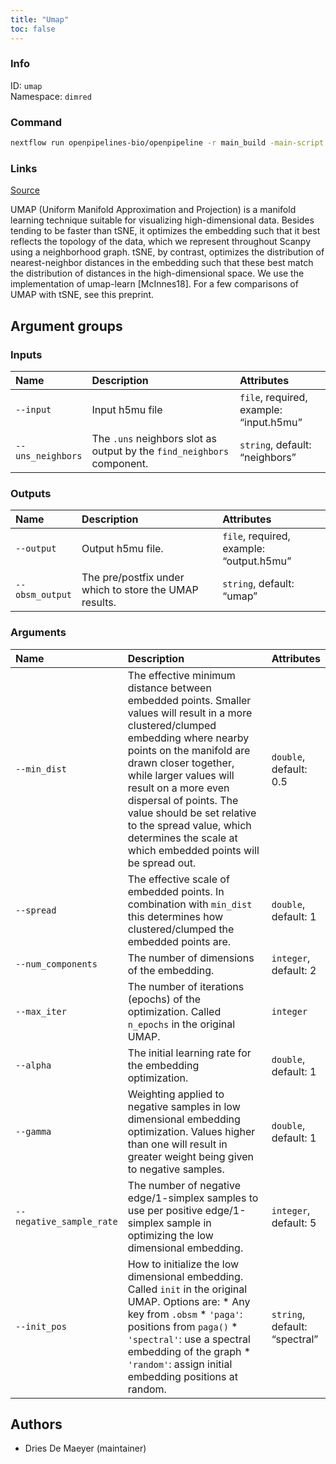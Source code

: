 ```yaml
---
title: "Umap"
toc: false
---
```


::: {.column-margin}

### Info

ID: `umap`  
Namespace: `dimred`

### Command

```bash
nextflow run openpipelines-bio/openpipeline -r main_build -main-script target/nextflow/dimred/umap/main.nf --help
```

### Links
[Source](https://github.com/openpipelines-bio/openpipeline/blob/main/src/dimred/umap){.btn-action .btn-sm .btn-info .btn role="button"}

:::

UMAP (Uniform Manifold Approximation and Projection) is a manifold learning technique suitable for visualizing high-dimensional data. Besides tending to be faster than tSNE, it optimizes the embedding such that it best reflects the topology of the data, which we represent throughout Scanpy using a neighborhood graph. tSNE, by contrast, optimizes the distribution of nearest-neighbor distances in the embedding such that these best match the distribution of distances in the high-dimensional space. We use the implementation of umap-learn [McInnes18]. For a few comparisons of UMAP with tSNE, see this preprint.


## Argument groups

### Inputs

|Name              |Description                                                            |Attributes                              |
|:-----------------|:----------------------------------------------------------------------|:---------------------------------------|
|`--input`         |Input h5mu file                                                        |`file`, required, example: "input.h5mu" |
|`--uns_neighbors` |The `.uns` neighbors slot as output by the `find_neighbors` component. |`string`, default: "neighbors"          |


### Outputs

|Name            |Description                                            |Attributes                               |
|:---------------|:------------------------------------------------------|:----------------------------------------|
|`--output`      |Output h5mu file.                                      |`file`, required, example: "output.h5mu" |
|`--obsm_output` |The pre/postfix under which to store the UMAP results. |`string`, default: "umap"                |


### Arguments

|Name                     |Description                                                                                                                                                                                                                                                                                                                                                                               |Attributes                    |
|:------------------------|:-----------------------------------------------------------------------------------------------------------------------------------------------------------------------------------------------------------------------------------------------------------------------------------------------------------------------------------------------------------------------------------------|:-----------------------------|
|`--min_dist`             |The effective minimum distance between embedded points. Smaller values will result in a more clustered/clumped embedding where nearby points on the manifold are drawn closer together, while larger values will result on a more even dispersal of points. The value should be set relative to the spread value, which determines the scale at which embedded points will be spread out. |`double`, default: 0.5        |
|`--spread`               |The effective scale of embedded points. In combination with `min_dist` this determines how clustered/clumped the embedded points are.                                                                                                                                                                                                                                                     |`double`, default: 1          |
|`--num_components`       |The number of dimensions of the embedding.                                                                                                                                                                                                                                                                                                                                                |`integer`, default: 2         |
|`--max_iter`             |The number of iterations (epochs) of the optimization. Called `n_epochs` in the original UMAP.                                                                                                                                                                                                                                                                                            |`integer`                     |
|`--alpha`                |The initial learning rate for the embedding optimization.                                                                                                                                                                                                                                                                                                                                 |`double`, default: 1          |
|`--gamma`                |Weighting applied to negative samples in low dimensional embedding optimization. Values higher than one will result in greater weight being given to negative samples.                                                                                                                                                                                                                    |`double`, default: 1          |
|`--negative_sample_rate` |The number of negative edge/1-simplex samples to use per positive edge/1-simplex sample in optimizing the low dimensional embedding.                                                                                                                                                                                                                                                      |`integer`, default: 5         |
|`--init_pos`             |How to initialize the low dimensional embedding. Called `init` in the original UMAP. Options are:  * Any key from `.obsm` * `'paga'`: positions from `paga()` * `'spectral'`: use a spectral embedding of the graph * `'random'`: assign initial embedding positions at random.                                                                                                           |`string`, default: "spectral" |

## Authors

  * Dries De Maeyer (maintainer)
